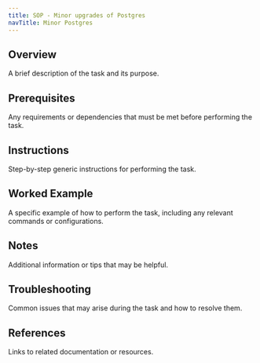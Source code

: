 ```yaml
---
title: SOP - Minor upgrades of Postgres
navTitle: Minor Postgres
---
```


## Overview

A brief description of the task and its purpose.

## Prerequisites

Any requirements or dependencies that must be met before performing the task.

## Instructions

Step-by-step generic instructions for performing the task.

## Worked Example

A specific example of how to perform the task, including any relevant commands or configurations.

## Notes

Additional information or tips that may be helpful.

## Troubleshooting

Common issues that may arise during the task and how to resolve them.

## References

Links to related documentation or resources.

